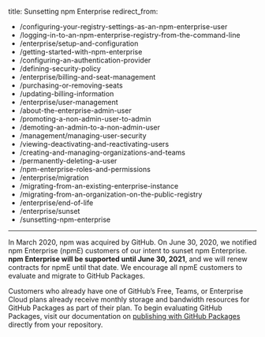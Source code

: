 

title: Sunsetting npm Enterprise
redirect_from:
  - /configuring-your-registry-settings-as-an-npm-enterprise-user
  - /logging-in-to-an-npm-enterprise-registry-from-the-command-line
  - /enterprise/setup-and-configuration
  - /getting-started-with-npm-enterprise
  - /configuring-an-authentication-provider
  - /defining-security-policy
  - /enterprise/billing-and-seat-management
  - /purchasing-or-removing-seats
  - /updating-billing-information
  - /enterprise/user-management
  - /about-the-enterprise-admin-user
  - /promoting-a-non-admin-user-to-admin
  - /demoting-an-admin-to-a-non-admin-user
  - /management/managing-user-security
  - /viewing-deactivating-and-reactivating-users
  - /creating-and-managing-organizations-and-teams
  - /permanently-deleting-a-user
  - /npm-enterprise-roles-and-permissions
  - /enterprise/migration
  - /migrating-from-an-existing-enterprise-instance
  - /migrating-from-an-organization-on-the-public-registry
  - /enterprise/end-of-life
  - /enterprise/sunset
  - /sunsetting-npm-enterprise
---

In March 2020, npm was acquired by GitHub. On June 30, 2020, we notified npm Enterprise (npmE) customers of our intent to sunset npm Enterprise. **npm Enterprise will be supported until June 30, 2021**, and we will renew contracts for npmE until that date. We encourage all npmE customers to evaluate and migrate to GitHub Packages.

Customers who already have one of GitHub’s Free, Teams, or Enterprise Cloud plans already receive monthly storage and bandwidth resources for GitHub Packages as part of their plan. To begin evaluating GitHub Packages, visit our documentation on [publishing with GitHub Packages](https://help.github.com/en/packages/publishing-and-managing-packages/publishing-a-package) directly from your repository.
